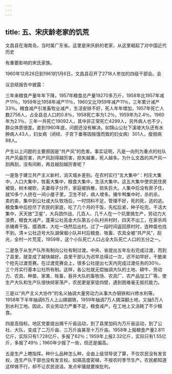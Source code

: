 ```yaml
---
---
---
```

title: 五、宋庆龄老家的饥荒
---



文昌县在海南岛，当时属广东省。这里是宋庆龄的老家，从这里崛起了对中国近代历史

有重要影响的宋氏家族。

1960年12月26日到1961的1月6日，文昌县召开了2718人参加的四级干部会。会

议总结报告中披露：

三年来粮食产量年年下降，1957年粮食总产量19270多万斤，1958年比1957年减产11％，1959年比1958年减产11％，1960又比1959年减产11％，三年累计减产33％。粮食减产引发畜牧业减产，生活安排不好，死人年年增加，1957年死亡人数2756人，占全县总人口的0.8％，1958死亡率为1.2％，1959年为2.4％，1960年为2.1％，三年一共死亡19092人，其中非正常死亡4299人，另外病人也不少，群众体质很差。直到1960年底，问题还没有解决。如锦山公社下溪坡大队还有水肿病人43人，妇女病（闭经、子宫下垂等因挨饿而致的妇女病）301人，瘦弱病88人。

产生以上问题的主要原因是“共产风”的危害。事实证明，凡是一向列为重点的社队共产风最厉害，共产风刮得越厉害，损失越重，死人越多。为什么文昌的共产风一刮再刮，没有间断，再且越刮越厉害呢？

一是急于建立共产主义新村，消灭城乡差别。在农村实行“五大集中”：村庄大集中，人口大集中，牲畜大集中，粮食大集中，生活大集中。这五大集中使农民住房被毁，树木被砍，夫妻母子分开，家庭被拆散，损失巨大。人集中后没有房子住，就10多个人挤在一间小屋子里，卫生不好，病人增多。猪牛鸭集中时，杀的杀，卖的卖，集中到公社或大队牧场后，一时饲料不足，管理不好，死的死，逃的逃。粮食集中后挖尽了农民的家底，吃了几个月的干饭，先松后紧，种子吃完。干活大集中，天天放”卫星”，大兵团作战，几百人、几千人在一个坑里搞生产，劳动力大浪费，粮食大减产。蓬莱公社高金大队第五小队村并村时，四天不出工，在家杀鸡杀猪煮干饭，摆酒席，大吃一场然后出村。过了一段时间返回原村时，连种苗也找不到。清＊公社迈号大队湖保堀小队并村后粮食、牲畜、农具全被“共产风”，刮光，全村一片荒芜，1959年，这个小队死亡人口占全大队死亡人口的五分之一。

二是急于从生产队所有制向公社有制过渡。中央、省提出五年左右完成过渡，而到了县里，就变成了越快越好。县里干部认为迟早总得过一次，迟不如早好，干脆来个抢先过渡竞赛。在过渡竞赛会上，很多公社提出七天内完成过渡任务的30％，三个月实行基本公社所有制。这样，各公社就无偿抽调大队的土地、耕牛、劳动力、农具、种苗、家禽、牲畜，吞并大队的畜牧场、农具厂、农产品加工厂等。使生产大队和生产队很快倾家荡产，农民更是家徒四壁，遇到困难毫无抵抗能力。

三是以“共产主义大协作”的名义抽调大量劳动力从事大办钢铁和兴修水利等。1958年下半年抽调6万人上山搞钢铁，1959年抽调7万人搞深翻土地，又抽5万人到水利工地。因此，农业劳动力严重不足，粮食减产。在工地上又消耗了不少粮食。

四是高指标。地区党委提出搞千斤亩运动，到了县里加码为万斤亩运动，到了公社、大队，变成了二万斤亩、三万斤亩甚至十万斤亩。1958年上报粮食产量2.811亿斤，实际只有1.728亿斤，多报了62％；1959年上报2.32亿斤，实际只有1.55亿斤，多报了49％；1960年少报了一些，但还是偏高。

五是生产上瞎指挥。种什么品种怎么种，全由上级领导说了算，不仅农民没有发言权，连生产队干部也没有发言权。如搞高度密植，不按农时季节生产。农民都知道这样做不行，却不让农民说话，发点牢骚就要挨批判。